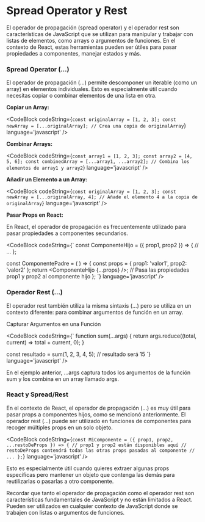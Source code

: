 
# Spread Operator y Rest

El operador de propagación (spread operator) y el operador rest son características de JavaScript que se utilizan para manipular y trabajar con listas de elementos, como arrays 
o argumentos de funciones. En el contexto de React, estas herramientas pueden ser útiles para pasar propiedades a componentes, manejar estados y más.

### Spread Operator (...)

El operador de propagación (...) permite descomponer un iterable (como un array) en elementos individuales. Esto es especialmente útil cuando necesitas copiar o combinar elementos 
de una lista en otra.

**Copiar un Array:**

<CodeBlock
  codeString={`
  const originalArray = [1, 2, 3];
  const newArray = [...originalArray]; // Crea una copia de originalArray
  `} 
  language='javascript'
/>

**Combinar Arrays:**

<CodeBlock
  codeString={`
  const array1 = [1, 2, 3];
  const array2 = [4, 5, 6];
  const combinedArray = [...array1, ...array2]; // Combina los elementos de array1 y array2
  `} 
  language='javascript'
/>

**Añadir un Elemento a un Array:**

<CodeBlock
  codeString={`
  const originalArray = [1, 2, 3];
  const newArray = [...originalArray, 4]; // Añade el elemento 4 a la copia de originalArray
  `} 
  language='javascript'
/>

**Pasar Props en React:**

En React, el operador de propagación es frecuentemente utilizado para pasar propiedades a componentes secundarios.

<CodeBlock
  codeString={`
  const ComponenteHijo = ({ prop1, prop2 }) => {
    // ...
  };

  const ComponentePadre = ( ) => {
    const props = { prop1: 'valor1', prop2: 'valor2' };
    return <ComponenteHijo {...props} />; // Pasa las propiedades prop1 y prop2 al componente hijo
  };
  `} 
  language='javascript'
/>

### Operador Rest (...)

El operador rest también utiliza la misma sintaxis (...) pero se utiliza en un contexto diferente: para combinar argumentos de función en un array.

Capturar Argumentos en una Función

<CodeBlock
  codeString={`
  function sum(...args) {
    return args.reduce((total, current) => total + current, 0);
  }

  const resultado = sum(1, 2, 3, 4, 5); // resultado será 15
  `} 
  language='javascript'
/>

En el ejemplo anterior, ...args captura todos los argumentos de la función sum y los combina en un array llamado args.

### React y Spread/Rest

En el contexto de React, el operador de propagación (...) es muy útil para pasar props a componentes hijos, como se mencionó anteriormente. El operador rest (...) puede ser utilizado en funciones de componentes para recoger múltiples props en un solo objeto.

<CodeBlock
  codeString={`
  const MiComponente = ({ prop1, prop2, ...restoDeProps }) => {
    // prop1 y prop2 están disponibles aquí
    // restoDeProps contendrá todas las otras props pasadas al componente
    // ...
  };
  `} 
  language='javascript'
/>

Esto es especialmente útil cuando quieres extraer algunas props específicas pero mantener un objeto que contenga las demás para reutilizarlas o pasarlas a otro componente.

Recordar que tanto el operador de propagación como el operador rest son características fundamentales de JavaScript y no están limitados a React. Pueden ser utilizados en cualquier 
contexto de JavaScript donde se trabajen con listas o argumentos de funciones.